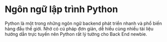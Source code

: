 # Ngôn ngữ lập trình Python

Python là một trong những ngôn ngữ backend phát triển nhanh và phổ biến hàng đầu thế giới. Nhờ có cú pháp đơn giản, dễ hiểu cùng nhiều tài liệu hướng dẫn trực tuyến nên Python rất lý tưởng cho Back End newbie.
